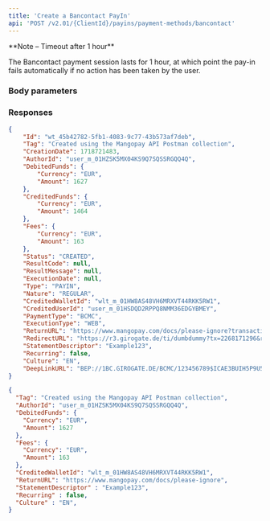 ```yaml
---
title: 'Create a Bancontact PayIn'  
api: 'POST /v2.01/{ClientId}/payins/payment-methods/bancontact'  
---
```

  

<Note>  
**Note – Timeout after 1 hour** 
  
The Bancontact payment session lasts for 1 hour, at which point the pay-in fails automatically if no action has been taken by the user.
</Note>  

### Body parameters  

<Tag />  

<AuthorId />  

<DebitedFunds2 />  

<Fees1 />  

<CreditedWalletId />  

<ReturnURL />  

<StatementDescriptor />  

<Recurring />  

<Culture6 />  


### Responses  

<Accordion title="200 - Created">  

<IdResponse />  

<TagResponse />  

<CreationDateResponse />  

<AuthorIdResponse />  

<DebitedFunds2Response />  

<CreditedFunds2Response />  

<Fees1Response />  

<Status2Response />  

<ResultCodeResponse />  

<ResultMessageResponse />  

<ExecutionDateResponse />  

<TypeResponse />  

<NatureResponse />  

<CreditedWalletIdResponse />  

<CreditedUserIdResponse />  

<PaymentType11Response />  

<ExecutionTypeResponse />  

<ReturnURLResponse />  

<RedirectURLResponse />  

<StatementDescriptorResponse />  

<RecurringResponse />  

<Culture7Response />  

<DeepLinkURLResponse />  


</Accordion>
  

<ResponseExample>  

```json 200 - Created  
{
    "Id": "wt_45b42782-5fb1-4083-9c77-43b573af7deb",
    "Tag": "Created using the Mangopay API Postman collection",
    "CreationDate": 1718721483,
    "AuthorId": "user_m_01HZSK5MX04KS9Q7SQSSRGQQ4Q",
    "DebitedFunds": {
        "Currency": "EUR",
        "Amount": 1627
    },
    "CreditedFunds": {
        "Currency": "EUR",
        "Amount": 1464
    },
    "Fees": {
        "Currency": "EUR",
        "Amount": 163
    },
    "Status": "CREATED",
    "ResultCode": null,
    "ResultMessage": null,
    "ExecutionDate": null,
    "Type": "PAYIN",
    "Nature": "REGULAR",
    "CreditedWalletId": "wlt_m_01HW8AS48VH6MRXVT44RKK5RW1",
    "CreditedUserId": "user_m_01HSDQD2RPPQ8NMM36EDGYBMEY",
    "PaymentType": "BCMC",
    "ExecutionType": "WEB",
    "ReturnURL": "https://www.mangopay.com/docs/please-ignore?transactionId=wt_45b42782-5fb1-4083-9c77-43b573af7deb",
    "RedirectURL": "https://r3.girogate.de/ti/dumbdummy?tx=2268171296&rs=7aOKg7NOrsDswV0grlEuH7pdA7cQjjte&cs=80902c0479c4400785a66cb5db61c1c1fd670fff450c28c34fbb206462ceade4",
    "StatementDescriptor": "Example123",
    "Recurring": false,
    "Culture": "EN",
    "DeepLinkURL": "BEP://1BC.GIROGATE.DE/BCMC/123456789$ICAE3BUIH5P9U53Y5HKA9CRT"
}
 ```  

</ResponseExample>  

<RequestExample>  

```json REST  
{
  "Tag": "Created using the Mangopay API Postman collection",
  "AuthorId": "user_m_01HZSK5MX04KS9Q7SQSSRGQQ4Q",
  "DebitedFunds": {
    "Currency": "EUR",
    "Amount": 1627
  },
  "Fees": {
    "Currency": "EUR",
    "Amount": 163
  },
  "CreditedWalletId": "wlt_m_01HW8AS48VH6MRXVT44RKK5RW1",
  "ReturnURL": "https://www.mangopay.com/docs/please-ignore",
  "StatementDescriptor" : "Example123",
  "Recurring" : false,
  "Culture" : "EN",
}
```    

</RequestExample>